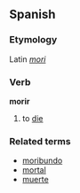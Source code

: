 ==Spanish==
===Etymology===
Latin ''[[mori]]''
===Verb===
'''morir'''

# to [[die]]

===Related terms===
*[[moribundo]]
*[[mortal]]
*[[muerte]]